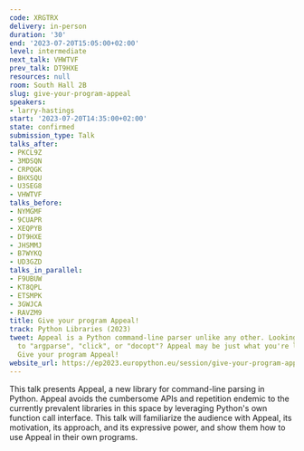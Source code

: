 ```yaml
---
code: XRGTRX
delivery: in-person
duration: '30'
end: '2023-07-20T15:05:00+02:00'
level: intermediate
next_talk: VHWTVF
prev_talk: DT9HXE
resources: null
room: South Hall 2B
slug: give-your-program-appeal
speakers:
- larry-hastings
start: '2023-07-20T14:35:00+02:00'
state: confirmed
submission_type: Talk
talks_after:
- PKCL9Z
- 3MDSQN
- CRPQGK
- BHXSQU
- U3SEG8
- VHWTVF
talks_before:
- NYMGMF
- 9CUAPR
- XEQPYB
- DT9HXE
- JHSMMJ
- B7WYKQ
- UD3GZD
talks_in_parallel:
- F9UBUW
- KT8QPL
- ETSMPK
- 3GWJCA
- RAVZM9
title: Give your program Appeal!
track: Python Libraries (2023)
tweet: Appeal is a Python command-line parser unlike any other. Looking for an alternative
  to "argparse", "click", or "docopt"? Appeal may be just what you're looking for!
  Give your program Appeal!
website_url: https://ep2023.europython.eu/session/give-your-program-appeal
---
```


This talk presents Appeal, a new library for command-line parsing in Python. Appeal avoids the cumbersome APIs and repetition endemic to the currently prevalent libraries in this space by leveraging Python's own function call interface. This talk will familiarize the audience with Appeal, its motivation, its approach, and its expressive power, and show them how to use Appeal in their own programs.